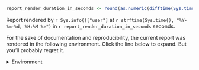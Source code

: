 
```r
report_render_duration_in_seconds <- round(as.numeric(difftime(Sys.time(), report_render_start_time, units="secs")))
```

Report rendered by `r Sys.info()["user"]` at `r strftime(Sys.time(), "%Y-%m-%d, %H:%M %z")` in `r report_render_duration_in_seconds` seconds.

For the sake of documentation and reproducibility, the current report was rendered in the following environment.  Click the line below to expand.  But you'll probably regret it.

<details>
<summary>Environment <span class="glyphicon glyphicon-plus-sign"></span></summary>
```r
devtools::session_info()$platform |>
  base::unlist() |> 
  tibble::enframe(
    name = "setting"
  ) |> 
  kableExtra::kbl(
    caption = "Session Info"
  ) |>
  kableExtra::kable_styling(
    bootstrap_options = c("striped", "hover", "condensed", "responsive"),
    full_width        = FALSE,
    position          = "left"
  )

devtools::session_info()$packages |>
  tibble::as_tibble() |>
  dplyr::select(
    -path,
    -loadedpath,
    -is_base,
    -library,
    -md5ok,
  ) |>
  kableExtra::kbl(
    caption = "Packages"
  ) |>
  kableExtra::kable_styling(
    bootstrap_options = c("striped", "hover", "condensed", "responsive"),
    full_width        = FALSE,
    position          = "left"
  )
```
</details>
